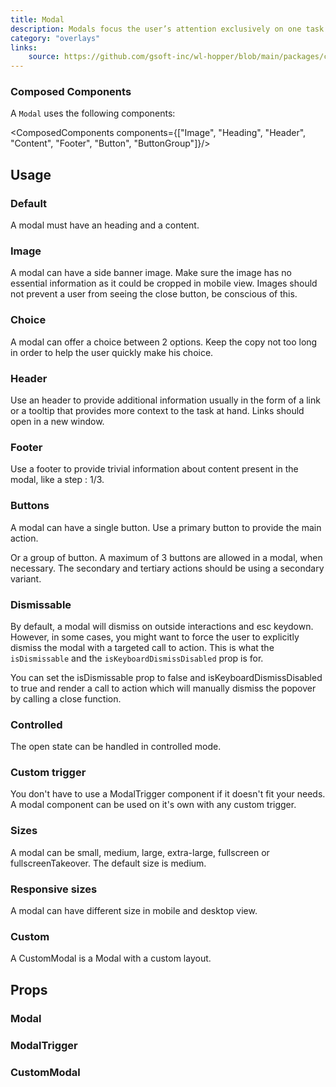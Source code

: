 ```yaml
---
title: Modal
description: Modals focus the user’s attention exclusively on one task or piece of information via a window that sits on top of the page content.
category: "overlays"
links:
    source: https://github.com/gsoft-inc/wl-hopper/blob/main/packages/components/src/Modal/src/Modal.tsx
---
```


<Example src="Modal/docs/preview" isOpen />

### Composed Components

A `Modal` uses the following components:

<ComposedComponents components={["Image", "Heading", "Header", "Content", "Footer", "Button", "ButtonGroup"]}/>

## Usage

### Default

A modal must have an heading and a content.

<Example src="Modal/docs/default" />

### Image

A modal can have a side banner image. Make sure the image has no essential information as it could be cropped in mobile view. Images should not prevent a user from seeing the close button, be conscious of this.

<Example src="Modal/docs/image" />

### Choice

A modal can offer a choice between 2 options. Keep the copy not too long in order to help the user quickly make his choice.

<Example src="Modal/docs/choice" />

### Header

Use an header to provide additional information usually in the form of a link or a tooltip that provides more context to the task at hand. Links should open in a new window.

<Example src="Modal/docs/header" />

### Footer

Use a footer to provide trivial information about content present in the modal, like a step : 1/3.

<Example src="Modal/docs/footer" />

### Buttons

A modal can have a single button. Use a primary button to provide the main action.

<Example src="Modal/docs/button" />

Or a group of button. A maximum of 3 buttons are allowed in a modal, when necessary. The secondary and tertiary actions should be using a secondary variant.

<Example src="Modal/docs/button-group" />

### Dismissable

By default, a modal will dismiss on outside interactions and esc keydown. However, in some cases, you might want to force the user to explicitly dismiss the modal with a targeted call to action.
This is what the `isDismissable` and the `isKeyboardDismissDisabled` prop is for.

You can set the isDismissable prop to false and isKeyboardDismissDisabled to true and render a call to action which will manually dismiss the popover by calling a close function.

<Example src="Modal/docs/dismissable" />

### Controlled

The open state can be handled in controlled mode.

<Example src="Modal/docs/controlled" />

### Custom trigger

You don't have to use a ModalTrigger component if it doesn't fit your needs. A modal component can be used on it's own with any custom trigger.

<Example src="Modal/docs/custom-trigger" />

### Sizes

A modal can be small, medium, large, extra-large, fullscreen or fullscreenTakeover. The default size is medium.

<Example src="Modal/docs/sizes" />

### Responsive sizes

A modal can have different size in mobile and desktop view.

<Example src="Modal/docs/responsive-sizes" />

### Custom

A CustomModal is a Modal with a custom layout.

<Example src="Modal/docs/custom" />

## Props

### Modal

<PropTable component="Modal" />

### ModalTrigger

<PropTable component="ModalTrigger" />

### CustomModal

<PropTable component="CustomModal" />
